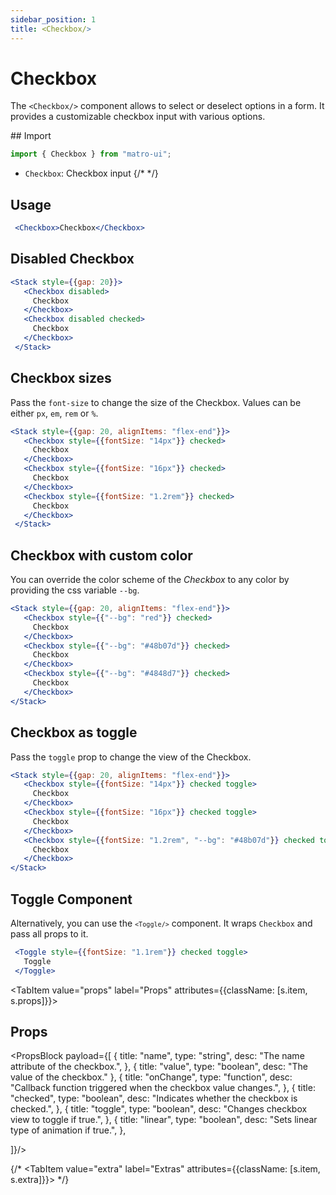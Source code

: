 ```yaml
---
sidebar_position: 1
title: <Checkbox/>
---
```



# Checkbox

The `<Checkbox/>` component allows to select or deselect options in a form. It provides a customizable checkbox input with various options.

<Sources 
  git="https://github.com/matro-ui/matro-ui/tree/main/dist/inputs/Checkbox"
  npmjs="https://www.npmjs.com/package/matro-ui" 
  name="checkbox"
/>


<div className={s.tabs}>
<Tabs className={s.parent}>
  <TabItem value="usage" label="Usage" attributes={{className: [s.item, s.usage]}}>
## Import 

```jsx
import { Checkbox } from "matro-ui";
```
- `Checkbox`: Checkbox input
{/*  */}

 ## Usage

 ```jsx live 
  <Checkbox>Checkbox</Checkbox>
```

 ## Disabled Checkbox

 ```jsx live 
 <Stack style={{gap: 20}}>
    <Checkbox disabled>
      Checkbox
    </Checkbox>
    <Checkbox disabled checked>
      Checkbox
    </Checkbox>
  </Stack>
```

 ## Checkbox sizes

 Pass the <code>font-size</code> to change the size of the Checkbox. Values can be either <code>px</code>, <code>em</code>, <code>rem</code> or <code>%</code>.

 ```jsx live 
 <Stack style={{gap: 20, alignItems: "flex-end"}}>
    <Checkbox style={{fontSize: "14px"}} checked>
      Checkbox
    </Checkbox>
    <Checkbox style={{fontSize: "16px"}} checked>
      Checkbox
    </Checkbox>
    <Checkbox style={{fontSize: "1.2rem"}} checked>
      Checkbox
    </Checkbox>
  </Stack>
```

 ## Checkbox with custom color

 You can override the color scheme of the <I>Checkbox</I> to any color by providing the css variable <code>--bg</code>.

 ```jsx live 
 <Stack style={{gap: 20, alignItems: "flex-end"}}>
    <Checkbox style={{"--bg": "red"}} checked>
      Checkbox
    </Checkbox>
    <Checkbox style={{"--bg": "#48b07d"}} checked>
      Checkbox
    </Checkbox>
    <Checkbox style={{"--bg": "#4848d7"}} checked>
      Checkbox
    </Checkbox>
 </Stack>
```

 ## Checkbox as toggle

 Pass the <code>toggle</code> prop to change the view of the Checkbox.

 ```jsx live 
 <Stack style={{gap: 20, alignItems: "flex-end"}}>
    <Checkbox style={{fontSize: "14px"}} checked toggle>
      Checkbox
    </Checkbox>
    <Checkbox style={{fontSize: "16px"}} checked toggle>
      Checkbox
    </Checkbox>
    <Checkbox style={{fontSize: "1.2rem", "--bg": "#48b07d"}} checked toggle>
      Checkbox
    </Checkbox>
 </Stack>
```

 ## Toggle Component

 Alternatively, you can use the <code>`<Toggle/>`</code> component. It wraps <code>Checkbox</code> and pass all props to it.

 ```jsx live 
  <Toggle style={{fontSize: "1.1rem"}} checked toggle>
    Toggle
  </Toggle>
```



  </TabItem>


  <TabItem value="props" label="Props" attributes={{className: [s.item, s.props]}}>
## Props

<PropsBlock payload={[
  {
  title: "name",
  type: "string",
  desc: "The name attribute of the checkbox.",
},
{
  title: "value",
  type: "boolean",
  desc: "The value of the checkbox."
},
{
  title: "onChange",
  type: "function",
  desc: "Callback function triggered when the checkbox value changes.",
},
{
  title: "checked",
  type: "boolean",
  desc: "Indicates whether the checkbox is checked.",
},
{
  title: "toggle",
  type: "boolean",
  desc: "Changes checkbox view to toggle if true.",
},
{
  title: "linear",
  type: "boolean",
  desc: "Sets linear type of animation if true.",
},

]}/>

  </TabItem>



  {/* <TabItem value="extra" label="Extras" attributes={{className: [s.item, s.extra]}}>
  </TabItem> */}



</Tabs>
</div>
